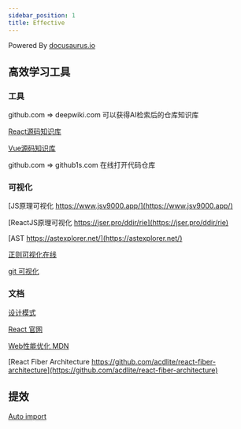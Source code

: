 ```yaml
---
sidebar_position: 1
title: Effective
---
```


Powered By [docusaurus.io](https://docusaurus.io/)

## 高效学习工具

### 工具
github.com  => deepwiki.com 可以获得AI检索后的仓库知识库

[React源码知识库](https://deepwiki.com/facebook/react)

[Vue源码知识库](https://deepwiki.com/vuejs/core)

github.com => github1s.com 在线打开代码仓库
### 可视化

[JS原理可视化 https://www.jsv9000.app/](https://www.jsv9000.app/)

[ReactJS原理可视化 https://jser.pro/ddir/rie](https://jser.pro/ddir/rie)

[AST https://astexplorer.net/](https://astexplorer.net/)

[正则可视化在线](https://codegen.bqrdh.com/regexper/)

[git 可视化](https://learngitbranching.js.org/?locale=zh_CN)

### 文档
[设计模式](https://refactoringguru.cn/design-patterns)

[React 官网](https://react.dev/learn)

[Web性能优化 MDN](https://developer.mozilla.org/en-US/docs/Web/Performance)

[React Fiber Architecture https://github.com/acdlite/react-fiber-architecture](https://github.com/acdlite/react-fiber-architecture)

## 提效
[Auto import](https://github.com/unplugin/unplugin-auto-import)
